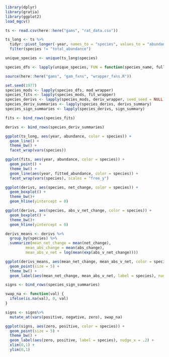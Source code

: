 
```r
library(dplyr)
library(gratia)
library(ggplot2)
load_mgcv()

ts <- read.csv(here::here("gams", "rat_data.csv"))

ts_long <- ts %>%
  tidyr::pivot_longer(-year, names_to = "species", values_to = "abundance") %>%
  filter(species != "total_abundance")

unique_species <- unique(ts_long$species)

species_dfs <- lapply(unique_species, FUN = function(species_name, full_ts) return(filter(full_ts, species == species_name)), full_ts = ts_long)

source(here::here("gams", "gam_fxns", "wrapper_fxns.R"))

set.seed(1977)
species_mods <- lapply(species_dfs, mod_wrapper)
species_fits <- lapply(species_mods, fit_wrapper)
species_derivs <- lapply(species_mods, deriv_wrapper, seed_seed = NULL)
species_deriv_summaries <- lapply(species_derivs, derivs_summary)
species_sign_summaries <- lapply(species_derivs, sign_summary)

fits <- bind_rows(species_fits)

derivs <- bind_rows(species_deriv_summaries)

ggplot(ts_long, aes(year, abundance, color = species)) +
  geom_line() +
  theme_bw() +
  facet_wrap(vars(species))

ggplot(fits, aes(year, abundance, color = species)) +
  geom_point() +
  theme_bw() +
  geom_line(aes(year, fitted_abundance, color = species)) +
  facet_wrap(vars(species), scales = "free_y")

ggplot(derivs, aes(species, net_change, color = species)) +
  geom_boxplot() +
  theme_bw()+
  geom_hline(yintercept = 0)

ggplot(derivs, aes(species, abs_v_net_change, color = species)) +
  geom_boxplot() +
  theme_bw()+
  geom_hline(yintercept = 0)

derivs_means <- derivs %>%
  group_by(species) %>%
  summarize(mean_net_change = mean(net_change),
         mean_abs_change = mean(abs_change),
         mean_abs_v_net = log(mean(exp(abs_v_net_change))))

ggplot(derivs_means, aes(mean_net_change, mean_abs_v_net, color = species)) +
  geom_point(size = 5) +
  theme_bw() +
  geom_label(aes(mean_net_change, mean_abs_v_net, label = species), nudge_y = .5)

signs <- bind_rows(species_sign_summaries)

swap_na <- function(val) {
  ifelse(is.na(val), 0, val)
}

signs <- signs%>%
  mutate_at(vars(positive, negative, zero), swap_na)

ggplot(signs, aes(zero, positive, color = species)) +
  geom_point(size = 5) +
  theme_bw() +
  geom_label(aes(zero, positive, label = species), nudge_x = .2) +
  xlim(0,1) +
  ylim(0,1)

```

